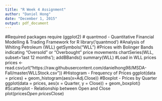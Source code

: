```yaml
---
title: "R Week 4 Assignment"
author: "Daniel Hong"
date: "December 1, 2015"
output: pdf_document
---
```

#Required packages
require (ggplot2)
# quantmod - Quantitative Financial Modelling & Trading Framework for R
library('quantmod')
#Analysis of Whiting Petroleum (WLL)
getSymbols("WLL")
#Prices with Bolinger Bands indicating "Oversold" or "Overbought" price movements
chartSeries(WLL, subset='last 12 months'); addBBands()
summary(WLL)
#Load in WLL prices
prices <- read.csv(url("https://raw.githubusercontent.com/danielhong98/MSDA-Fall/master/WLLStock.csv"))
#Histogram - Frequency of Prices
ggplot(data = prices) + geom_histogram(aes(x=Adj.Close))
#Boxplot - Prices by Quarter
ggplot(data = prices, aes(x = Quarter, y = Close)) + geom_boxplot()
#Scatterplot - Relationship between Open and Close
plot(prices$Open ~ prices$Close)